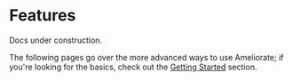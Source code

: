 
# Features

<Callout type="warning">Docs under construction.</Callout>

The following pages go over the more advanced ways to use Ameliorate; if you're looking for the basics, check out the [Getting Started](/getting-started) section.
